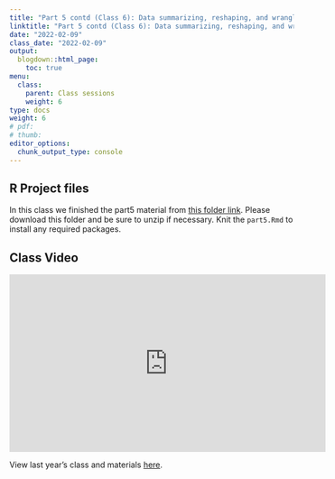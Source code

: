 ```yaml
---
title: "Part 5 contd (Class 6): Data summarizing, reshaping, and wrangling with multiple tables (contd)"
linktitle: "Part 5 contd (Class 6): Data summarizing, reshaping, and wrangling with multiple tables (contd)"
date: "2022-02-09"
class_date: "2022-02-09"
output:
  blogdown::html_page:
    toc: true
menu:
  class:
    parent: Class sessions
    weight: 6
type: docs
weight: 6
# pdf: 
# thumb: 
editor_options: 
  chunk_output_type: console
---
```


## R Project files

In this class we finished the part5 material from [this folder link](https://www.dropbox.com/sh/q4z72523kl84ywp/AAASb1YIFRpxzrjOeq1FVcXua?dl=0). Please download this folder and be sure to unzip if necessary. Knit the `part5.Rmd` to install any required packages.

## Class Video


<iframe width="560" height="315" src="https://www.youtube.com/embed/c3ZuPANIEAM" frameborder="0" allow="accelerometer; autoplay; clipboard-write; encrypted-media; gyroscope; picture-in-picture" allowfullscreen></iframe>

View last year's class and materials [here](https://sph-r-programming-2022.netlify.app/class/06-class/).
